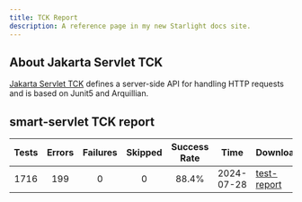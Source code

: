 ```yaml
---
title: TCK Report
description: A reference page in my new Starlight docs site.
---
```


## About Jakarta Servlet TCK
[Jakarta Servlet TCK](https://github.com/jakartaee/servlet/tree/master/tck) defines a server-side API for handling HTTP requests and is based on Junit5 and Arquillian.


## smart-servlet TCK report
| Tests | Errors | Failures |Skipped|Success Rate|Time|Download|
| :---: | :---: | :---: | :---: | :---: | :---: |---|
| 1716 | 199 | 0 | 0 | 88.4% | 2024-07-28 |[test-report](https://github.com/smartboot/smart-servlet/actions/runs/10129403136/artifacts/1747718949)|


